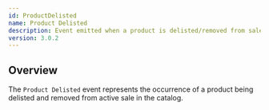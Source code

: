 ```yaml
---
id: ProductDelisted
name: Product Delisted
description: Event emitted when a product is delisted/removed from sale.
version: 3.0.2
---
```


## Overview

The `Product Delisted` event represents the occurrence of a product being delisted and removed from active sale in the catalog.

<NodeGraph />
